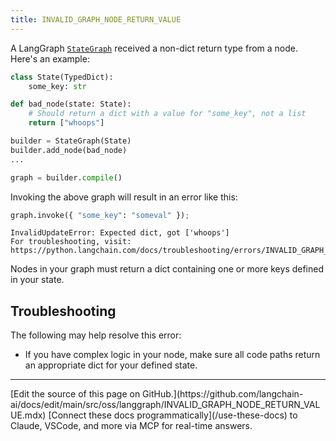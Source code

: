 ```yaml
---
title: INVALID_GRAPH_NODE_RETURN_VALUE
---
```




A LangGraph [`StateGraph`](https://langchain-ai.github.io/langgraph/reference/graphs/#langgraph.graph.state.StateGraph)
received a non-dict return type from a node. Here's an example:

```python
class State(TypedDict):
    some_key: str

def bad_node(state: State):
    # Should return a dict with a value for "some_key", not a list
    return ["whoops"]

builder = StateGraph(State)
builder.add_node(bad_node)
...

graph = builder.compile()
```

Invoking the above graph will result in an error like this:

```python
graph.invoke({ "some_key": "someval" });
```

```
InvalidUpdateError: Expected dict, got ['whoops']
For troubleshooting, visit: https://python.langchain.com/docs/troubleshooting/errors/INVALID_GRAPH_NODE_RETURN_VALUE
```

Nodes in your graph must return a dict containing one or more keys defined in your state.




## Troubleshooting

The following may help resolve this error:

* If you have complex logic in your node, make sure all code paths return an appropriate dict for your defined state.

---

<Callout icon="pen-to-square" iconType="regular">
    [Edit the source of this page on GitHub.](https://github.com/langchain-ai/docs/edit/main/src/oss/langgraph/INVALID_GRAPH_NODE_RETURN_VALUE.mdx)
</Callout>
<Tip icon="terminal" iconType="regular">
    [Connect these docs programmatically](/use-these-docs) to Claude, VSCode, and more via MCP for    real-time answers.
</Tip>
